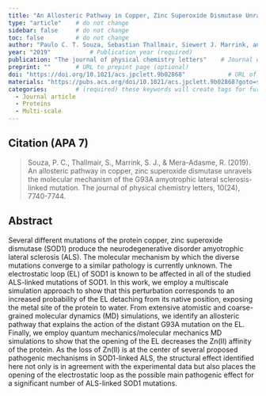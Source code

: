 ```yaml
---
title: "An Allosteric Pathway in Copper, Zinc Superoxide Dismutase Unravels the Molecular Mechanism of the G93A Amyotrophic Lateral Sclerosis-Linked Mutation"          # Paper title (required)
type: "article"    # do not change
sidebar: false     # do not change
toc: false         # do not change
author: "Paulo C. T. Souza, Sebastian Thallmair, Siewert J. Marrink, and Raúl Mera-Adasme"         # Paper authors (required)
year: "2019"           # Publication year (required)
publication: "The journal of physical chemistry letters"    # Journal or similar (required)
preprint: ""       # URL to prepint page (optional)  
doi: "https://doi.org/10.1021/acs.jpclett.9b02868"            # URL of DOI (required)  
materials: "https://pubs.acs.org/doi/10.1021/acs.jpclett.9b02868?goto=supporting-info"      # URL to suplementary info (optional)
categories:        # (required) these keywords will create tags for further filtering. 
  - Journal article
  - Proteins
  - Multi-scale
---
```


<!-- 
The info below is just an example. 

Both fields are required and they have to be replaced with the respective info for each paper. 

Please notice the `> ` symbol before the citation, it gives it additional styling.  
-->

## Citation (APA 7)      

> Souza, P. C., Thallmair, S., Marrink, S. J., & Mera-Adasme, R. (2019). An allosteric pathway in copper, zinc superoxide dismutase unravels the molecular mechanism of the G93A amyotrophic lateral sclerosis-linked mutation. The journal of physical chemistry letters, 10(24), 7740-7744.

## Abstract

Several different mutations of the protein copper, zinc superoxide dismutase (SOD1) produce the neurodegenerative disorder amyotrophic lateral sclerosis (ALS). The molecular mechanism by which the diverse mutations converge to a similar pathology is currently unknown. The electrostatic loop (EL) of SOD1 is known to be affected in all of the studied ALS-linked mutations of SOD1. In this work, we employ a multiscale simulation approach to show that this perturbation corresponds to an increased probability of the EL detaching from its native position, exposing the metal site of the protein to water. From extensive atomistic and coarse-grained molecular dynamics (MD) simulations, we identify an allosteric pathway that explains the action of the distant G93A mutation on the EL. Finally, we employ quantum mechanics/molecular mechanics MD simulations to show that the opening of the EL decreases the Zn(II) affinity of the protein. As the loss of Zn(II) is at the center of several proposed pathogenic mechanisms in SOD1-linked ALS, the structural effect identified here not only is in agreement with the experimental data but also places the opening of the electrostatic loop as the possible main pathogenic effect for a significant number of ALS-linked SOD1 mutations.